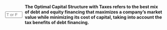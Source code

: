 ::: {.question-block}

<form onsubmit="event.preventDefault(); checkAnswerBox('module8_tf_q5','T')" style="display: flex; align-items: center; gap: 8px;">
  <input type="text" id="module8_tf_q5" name="module8_tf_q5" maxlength="1" placeholder="T or F" style="width: 55px;" data-correct-answer="T" /> 
  <label for="module8_tf_q5"><strong>The Optimal Capital Structure with Taxes refers to the best mix of debt and equity financing that maximizes a company's market value while minimizing its cost of capital, taking into account the tax benefits of debt financing.</strong></label>
</form>

<div id="feedback-module8_tf_q5" class="feedback" data-status="" style="display:none;">
TRUE. Taxes make debt attractive up to the point other costs/constraints offset the benefit.
</div>

:::
